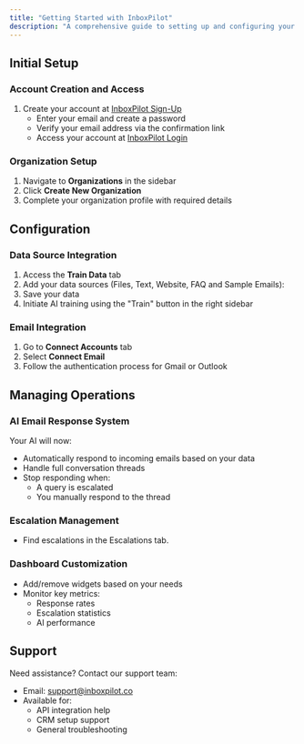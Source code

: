```yaml
---
title: "Getting Started with InboxPilot"
description: "A comprehensive guide to setting up and configuring your InboxPilot email bot"
---
```


## Initial Setup

### Account Creation and Access
1. Create your account at [InboxPilot Sign-Up](https://inboxpilot.co/signup)
   - Enter your email and create a password
   - Verify your email address via the confirmation link
   - Access your account at [InboxPilot Login](https://inboxpilot.co/login)

### Organization Setup
1. Navigate to **Organizations** in the sidebar
2. Click **Create New Organization**
3. Complete your organization profile with required details

## Configuration

### Data Source Integration
1. Access the **Train Data** tab
2. Add your data sources (Files, Text, Website, FAQ and Sample Emails):
3. Save your data
3. Initiate AI training using the "Train" button in the right sidebar

### Email Integration
1. Go to **Connect Accounts** tab
2. Select **Connect Email**
3. Follow the authentication process for Gmail or Outlook

## Managing Operations

### AI Email Response System
Your AI will now:
- Automatically respond to incoming emails based on your data
- Handle full conversation threads
- Stop responding when:
  - A query is escalated
  - You manually respond to the thread

### Escalation Management
- Find escalations in the Escalations tab.

### Dashboard Customization
- Add/remove widgets based on your needs
- Monitor key metrics:
  - Response rates
  - Escalation statistics
  - AI performance

## Support

Need assistance? Contact our support team:
- Email: [support@inboxpilot.co](mailto:support@inboxpilot.co)
- Available for:
  - API integration help
  - CRM setup support
  - General troubleshooting